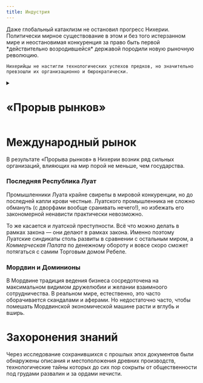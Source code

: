 ```yaml
---
title: Индустрия
---
```


<ButtonCover cover src="pic2.jpg" title="Индустрия" authorHref="https://www.artstation.com/tarmojuhola" author="Tarmo Juhola"/>
<BlockquoteBox>
    Даже глобальный катаклизм не остановил прогресс Нихерии. Политически мирное существование в этом и без того истерзанном мире и неостановимая конкуренция за право быть первой *действительно возродившейся* державой породили новую рыночную революцию. 
    
    Нихерийцы не настигли технологических успехов предков, но значительно превзошли их организационно и бюрократически. 
</BlockquoteBox>

<NiheriaRuler/>
<details border>
<summary>
<div style="display: inline;">

# «Прорыв рынков»
</div>
</summary>
Ряд факторов повлек развитие международного рынка в мире изолированных друг от друга экономик и держав. «Прорыв Рынков» повлек фактическое открытие рынков сильнейших держав для всего мира. 

#### Коммуникация
Луатские магические академии, всё время своего существования ютившиеся в тени Сикстиннской академии магии, разыграли свою долгоиграющую стратегию. Опередив ослепленных гордыней сикстиннцев, артефаакторы Последней Республики наладили регулярный выпуск профессиональных кадров под конкретные цели, и ключевой профессией стал **маг-коммуникатор**. Короткий курс и яркие финансовые перспективы, бесплатное обучение ценой нескольких лет контракта в индустрии — магически одарённая молодёжь Луата часто заглядывается на такое будущее. 

Отсюда и экономический рывок: управляющий социальный класс самых разных слоев бизнеса теперь не наполняет своими тушами и без того агрессивное движение городских улиц, вместо этого они без лишних перемещений трудятся, управляют промышленностью из своих кабинетов и цехов, сообщаясь посредством имеющегося в распоряжении каждого крупного отдела *мага-коммуникатора*.

#### Декрет «О торговых монополиях»
Император Древней Великой Мордвинской Империи Вбаргах Тихолес подписывает декрет «О торговых монополиях», позволяющий строго определенным лицам и организациям торговать в обход Секри. 

Специалисты делают выводы, что так император планирует задушить державы-конкуренты объемами мордвинской промышленной машины, а также ослабить экономическую хватку в доминионах, чтобы направить ресурсы на развитие Гирндор-Брока. Другие не столь оптимистичные специалисты говаривают, как бы империя не захлебнулась сама. 

#### Почтовая Служба
Казалось бы мелочь, но почтовые службы великих держав достигли своего пика. Доставка осуществляется на поездах в безумных масштабах. Отправка писем и посылок стоит гроши и осуществляется за считанные дни. Исполинской длины составы пересекают державы, перемещая тысячи тонн ресурсов и продуктов.
</details>

# Международный рынок
В результате «Прорыва рынков» в Нихерии возник ряд сильных организаций, влияющих на мир порой не меньше, чем государства. 

### Последняя Республика Луат
Промышленники Луата крайне свирепы в мировой конкуренции, но до последней капли крови честные. Луатского промышленника не сложно обмануть (с дворфами вообще сранивать нечего!), но избежать его закономерной ненависти практически невозможно.

То же касается и луатской преступности. Всё что можно делать в рамках закона — они делают в рамках закона. Именно поэтому Луатские синдикаты столь развиты в сравнении с остальным миром, а *Коммерческая Палата* по денежному обороту и вовсе скоро сможет потягаться с самим Торговым домом Ребеле.

<Board columns={3}>
<ButtonRect title="Конгломерат Атсад‑Барсел" href="atsad-barsel" src="atsad-barsel/pic.jpg" />
<ButtonRect title="Артефактория «Вестник»" href="herald" src="herald/pic.jpg" />
<ButtonRect title="Коммерческая Палата" href="commercial-chamber" src="commercial-chamber/pic.jpg" />
</Board>

### Мордвин и Доминионы
В Мордвине традиция ведения бизнеса сосредоточена на максимальном видимом дружелюбии и желании взаимноого сотрудничества. В реальном мире, естественно, это часто оборачивается скандалами и аферами. Но недостаточно часто, чтобы помешать Мордвинской экономической машине расти и вглубь и вширь.

<Board columns={3}>
<ButtonRect title="Ребелийский Торговый Дом" href="rebeli" src="rebeli/pic.jpg" />
<ButtonRect title="Промышленный Комплекс Икрита" href="ikrit" src="ikrit/pic.jpg" />
<ButtonRect title="Артефактории С'Итш'Тас" href="s-itsh-tas" src="s-itsh-tas/pic.jpg" />
</Board>
<ButtonCover shorter title="Анна-эрд-Рия" href="anna-erd-ria" src="anna-erd-ria/pic.jpg" />

# Захоронения знаний
Через исследование сохранившихся с прошлых эпох документов были обнаружены описания и местоположения древних производств, технологические тайны которых до сих пор сокрыты от общественности под грудами развалин и за ордами нечисти.
<Board columns={3}>
    <ButtonRect title="Алхимический Парк Ваната" href="vanat" src="vanat/pic.jpg" />
    <ButtonRect title="Осберутские Мегафактории" href="osberut" src="osberut/pic.jpg" />
    <ButtonRect cover title="Храм-Артефакторий" href="guran" src="guran/pic.jpg" />
</Board>